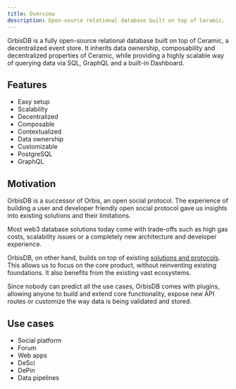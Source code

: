 ```yaml
---
title: Overview
description: Open-source relational database built on top of Ceramic.
---
```


OrbisDB is a fully open-source relational database built on top of Ceramic, a decentralized event
store. It inherits data ownership, composability and decentralized properties of Ceramic, while
providing a highly scalable way of querying data via SQL, GraphQL and a built-in Dashboard.

## Features

- Easy setup
- Scalability
- Decentralized
- Composable
- Contextualized
- Data ownership
- Customizable
- PostgreSQL
- GraphQL

## Motivation

OrbisDB is a successor of Orbis, an open social protocol. The experience of building a user and
developer friendly open social protocol gave us insights into existing solutions and their
limitations.

Most web3 database solutions today come with trade-offs such as high gas costs, scalability issues
or a completely new architecture and developer experience.

OrbisDB, on other hand, builds on top of existing
[solutions and protocols](/databases/orbisdb/managing-data). This allows us to focus on the core
product, without reinventing existing foundations. It also benefits from the existing vast
ecosystems.

Since nobody can predict all the use cases, OrbisDB comes with plugins, allowing anyone to build and
extend core functionality, expose new API routes or customize the way data is being validated and
stored.

## Use cases

- Social platform
- Forum
- Web apps
- DeSci
- DePin
- Data pipelines

